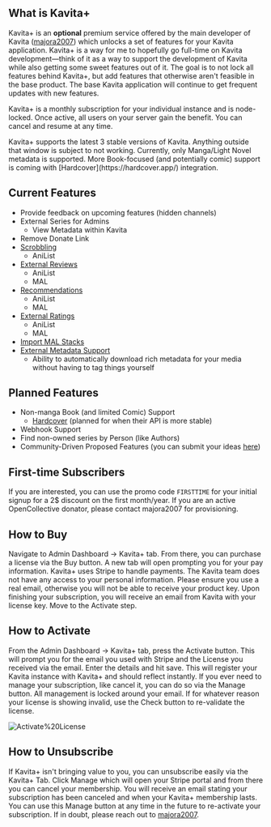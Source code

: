 
## What is Kavita+
Kavita+ is an **optional** premium service offered by the main developer of Kavita ([majora2007](https://github.com/majora2007)) which unlocks a set of features for your Kavita application. Kavita+ is a way for me to hopefully go full-time on Kavita development—think of it as a way to support the development of Kavita while also getting some sweet features out of it. The goal is to not lock all features behind Kavita+, but add features that otherwise aren't feasible in the base product. The base Kavita application will continue to get frequent updates with new features. 

Kavita+ is a monthly subscription for your individual instance and is node-locked. Once active, all users on your server gain the benefit. You can cancel and resume at any time. 

<Callout type="info">
	 Kavita+ supports the latest 3 stable versions of Kavita. Anything outside that window is subject to not working. 
</Callout>


<Callout type="info">
	Currently, only Manga/Light Novel metadata is supported. More Book-focused (and potentially comic) support is coming with [Hardcover](https://hardcover.app/) integration.
</Callout>

## Current Features
- Provide feedback on upcoming features (hidden channels)
- External Series for Admins
  - View Metadata within Kavita
- Remove Donate Link
- [Scrobbling](/kavita+/progress-sync)
  - AniList
- [External Reviews](/kavita+/recs-ratings-reviews#external-reviews)
  - AniList
  - MAL
- [Recommendations](/kavita+/recs-ratings-reviews#external-recommendations)
  - AniList
  - MAL
- [External Ratings](/kavita+/recs-ratings-reviews#external-ratings)
  - AniList
  - MAL
- [Import MAL Stacks](/kavita+/smart-collections#mal-stack-import-and-sync)
- [External Metadata Support](/kavita+/metadata)
  - Ability to automatically download rich metadata for your media without having to tag things yourself

## Planned Features
- Non-manga Book (and limited Comic) Support
  - [Hardcover](https://hardcover.app/) (planned for when their API is more stable)
- Webhook Support
- Find non-owned series by Person (like Authors)
- Community-Driven Proposed Features (you can submit your ideas [here](https://github.com/Kareadita/Kavita/discussions/2529))


## First-time Subscribers
If you are interested, you can use the promo code `FIRSTTIME` for your initial signup for a 2$ discount on the first month/year. If you are an active OpenCollective donator, please contact majora2007 for provisioning. 

## How to Buy
Navigate to Admin Dashboard -> Kavita+ tab. From there, you can purchase a license via the Buy button. A new tab will open prompting you for your pay information. Kavita+ uses Stripe to handle payments. The Kavita team does not have any access to your personal information. Please ensure you use a real email, otherwise you will not be able to receive your product key. Upon finishing your subscription, you will receive an email from Kavita with your license key. Move to the Activate step.

## How to Activate
From the Admin Dashboard -> Kavita+ tab, press the Activate button. This will prompt you for the email you used with Stripe and the License you received via the email. Enter the details and hit save. This will register your Kavita instance with Kavita+ and should reflect instantly. If you ever need to manage your subscription, like cancel it, you can do so via the Manage button. All management is locked around your email. If for whatever reason your license is showing invalid, use the Check button to re-validate the license.

![Activate%20License](../public/kavita+/activate-license.png "Activate%20License")

## How to Unsubscribe
If Kavita+ isn't bringing value to you, you can unsubscribe easily via the Kavita+ Tab. Click Manage which will open your Stripe portal and from there you can cancel your membership. You will receive an email stating your subscription has been canceled and when your Kavita+ membership lasts. You can use this Manage button at any time in the future to re-activate your subscription. If in doubt, please reach out to [majora2007](https://discord.com/invite/b52wT37kt7).